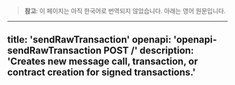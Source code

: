 <!-- AUTO-GENERATED-CONTENT:START (ENGLISH-COPY) -->
> **참고**: 이 페이지는 아직 한국어로 번역되지 않았습니다. 아래는 영어 원문입니다.

---
title: 'sendRawTransaction'
openapi: 'openapi-sendRawTransaction POST /'
description: 'Creates new message call, transaction, or contract creation for signed transactions.'
---